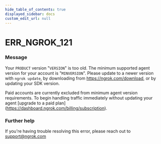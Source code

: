 ```yaml
---
hide_table_of_contents: true
displayed_sidebar: docs
custom_edit_url: null
---
```



# ERR_NGROK_121

### Message

Your `PRODUCT` version "`VERSION`" is too old. The minimum supported agent version for your account is "`MINVERSION`". Please update to a newer version with `ngrok update`, by downloading from https://ngrok.com/download, or by updating your SDK version.

Paid accounts are currently excluded from minimum agent version requirements. To begin handling traffic immediately without updating your agent [upgrade to a paid plan] (https://dashboard.ngrok.com/billing/subscription).

### Further help

If you're having trouble resolving this error, please reach out to [support@ngrok.com](mailto:support@ngrok.com?subject=Help%20with%20ERR_NGROK_121)

<ErrorDetails error="err_ngrok_121" />
